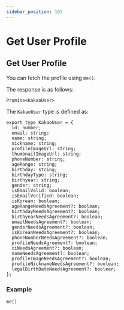 ```yaml
---
sidebar_position: 103
---
```


# Get User Profile

## Get User Profile

You can fetch the profile using `me()`.

The response is as follows:

```tsx
Promise<KakaoUser>
```

The `KakaoUser` type is defined as:

```tsx
export type KakaoUser = {
  id: number;
  email: string;
  name: string;
  nickname: string;
  profileImageUrl: string;
  thumbnailImageUrl: string;
  phoneNumber: string;
  ageRange: string;
  birthday: string;
  birthdayType: string;
  birthyear: string;
  gender: string;
  isEmailValid: boolean;
  isEmailVerified: boolean;
  isKorean: boolean;
  ageRangeNeedsAgreement?: boolean;
  birthdayNeedsAgreement?: boolean;
  birthyearNeedsAgreement?: boolean;
  emailNeedsAgreement?: boolean;
  genderNeedsAgreement?: boolean;
  isKoreanNeedsAgreement?: boolean;
  phoneNumberNeedsAgreement?: boolean;
  profileNeedsAgreement?: boolean;
  ciNeedsAgreement?: boolean;
  nameNeedsAgreement?: boolean;
  profileImageNeedsAgreement?: boolean;
  profileNicknameNeedsAgreement?: boolean;
  legalBirthDateNeedsAgreement?: boolean;
};
```

### Example

```tsx
me()
```
